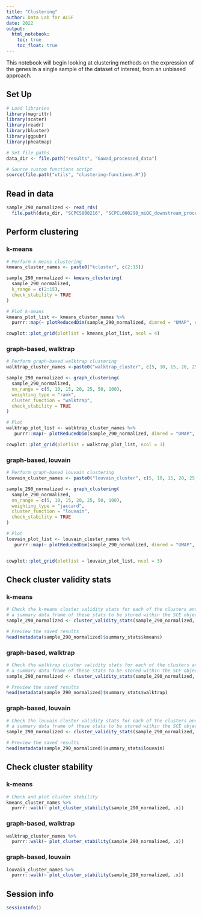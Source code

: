 ```yaml
---
title: "Clustering"
author: Data Lab for ALSF
date: 2022
output:
  html_notebook: 
    toc: true
    toc_float: true
---
```


This notebook will begin looking at clustering methods on the expression of the genes in a single sample of the dataset of interest, from an unbiased approach.

## Set Up 

```r
# Load libraries
library(magrittr)
library(scater)
library(readr)
library(bluster)
library(ggpubr)
library(pheatmap)

# Set file paths
data_dir <- file.path("results", "Gawad_processed_data")

# Source custom functions script
source(file.path("utils", "clustering-functions.R"))
```

## Read in data

```r
sample_290_normalized <- read_rds(
  file.path(data_dir, "SCPCS000216", "SCPCL000290_miQC_downstream_processed_normalized_reduced_sce.rds"))
```

## Perform clustering

### k-means

```r
# Perform k-means clustering
kmeans_cluster_names <- paste0("kcluster", c(2:15))

sample_290_normalized <- kmeans_clustering(
  sample_290_normalized,
  k_range = c(2:15),
  check_stability = TRUE
)

# Plot k-means
kmeans_plot_list <- kmeans_cluster_names %>%
  purrr::map(~ plotReducedDim(sample_290_normalized, dimred = "UMAP", colour_by = .x))

cowplot::plot_grid(plotlist = kmeans_plot_list, ncol = 4)
```

### graph-based, walktrap

```r
# Perform graph-based walktrap clustering
walktrap_cluster_names <-paste0("walktrap_cluster", c(5, 10, 15, 20, 25, 50, 100))

sample_290_normalized <- graph_clustering(
  sample_290_normalized,
  nn_range = c(5, 10, 15, 20, 25, 50, 100),
  weighting_type = "rank",
  cluster_function = "walktrap",
  check_stability = TRUE
)

# Plot
walktrap_plot_list <- walktrap_cluster_names %>%
   purrr::map(~ plotReducedDim(sample_290_normalized, dimred = "UMAP", colour_by = .x))

cowplot::plot_grid(plotlist = walktrap_plot_list, ncol = 3)
```

### graph-based, louvain

```r
# Perform graph-based louvain clustering
louvain_cluster_names <- paste0("louvain_cluster", c(5, 10, 15, 20, 25, 50, 100))

sample_290_normalized <- graph_clustering(
  sample_290_normalized,
  nn_range = c(5, 10, 15, 20, 25, 50, 100),
  weighting_type = "jaccard",
  cluster_function = "louvain",
  check_stability = TRUE
)

# Plot
louvain_plot_list <- louvain_cluster_names %>%
   purrr::map(~ plotReducedDim(sample_290_normalized, dimred = "UMAP", colour_by = .x))


cowplot::plot_grid(plotlist = louvain_plot_list, ncol = 3)
```

## Check cluster validity stats

### k-means

```r
# Check the k-means cluster validity stats for each of the clusters and produce
# a summary data frame of these stats to be stored within the SCE object
sample_290_normalized <- cluster_validity_stats(sample_290_normalized, kmeans_cluster_names, "kmeans")

# Preview the saved results
head(metadata(sample_290_normalized)$summary_stats$kmeans)
```
### graph-based, walktrap

```r
# Check the walktrap cluster validity stats for each of the clusters and produce
# a summary data frame of these stats to be stored within the SCE object
sample_290_normalized <- cluster_validity_stats(sample_290_normalized, walktrap_cluster_names, "walktrap")

# Preview the saved results
head(metadata(sample_290_normalized)$summary_stats$walktrap)
```
### graph-based, louvain

```r
# Check the louvain cluster validity stats for each of the clusters and produce
# a summary data frame of these stats to be stored within the SCE object
sample_290_normalized <- cluster_validity_stats(sample_290_normalized, louvain_cluster_names, "louvain")

# Preview the saved results
head(metadata(sample_290_normalized)$summary_stats$louvain)
```

## Check cluster stability

### k-means

```r
# Check and plot cluster stability
kmeans_cluster_names %>%
  purrr::walk(~ plot_cluster_stability(sample_290_normalized, .x))
```

### graph-based, walktrap

```r
walktrap_cluster_names %>%
  purrr::walk(~ plot_cluster_stability(sample_290_normalized, .x))
```

### graph-based, louvain

```r
louvain_cluster_names %>%
  purrr::walk(~ plot_cluster_stability(sample_290_normalized, .x))
```

## Session info

```r
sessionInfo()
```
